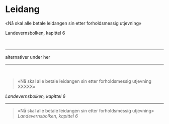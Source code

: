 # Leidang

«Nå skal alle betale leidangen sin etter forholdsmessig utjevning» 

Landevernsbolken, kapittel 6

&nbsp;
&nbsp;
 <hr/>


<note>alternativer under her </note>
<hr/>
&nbsp;


> «Nå skal alle betale leidangen sin etter forholdsmessig utjevning  XXXXX» 

<cite>Landevernsbolken, kapittel 6</cite>


-------------------------------------


> «Nå skal alle betale leidangen sin etter forholdsmessig utjevning» 
<cite>Landevernsbolken, kapittel 6</cite>